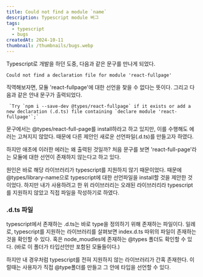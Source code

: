 ```yaml
---
title: Could not find a module `name`
description: Typescript module 버그
tags:
  - typescript
  - bugs
createdAt: 2024-10-11
thumbnail: /thumbnails/bugs.webp
---
```


Typescript로 개발을 하던 도중, 다음과 같은 문구를 만나게 되었다.

```node
Could not find a declaration file for module 'react-fullpage'
```

직역해보자면, 모듈 'react-fullpage'에 대한 선언을 찾을 수 없다는 뜻이다. 그리고 다음과 같은 안내 문구가 출력되었다.

```
 `Try `npm i --save-dev @types/react-fullpage` if it exists or add a new declaration (.d.ts) file containing `declare module 'react-fullpage'`;`
```
문구에서는 @types/react-full-page를 install하라고 하고 있지만, 이를 수행해도 에러는 고쳐지지 않았다. 때문에 다른 제안인 새로운 선언파일(.d.ts)를 만들고자 하였다. 

하지만 애초에 이러한 에러는 왜 출력된 것일까? 처음 문구를 보면 'react-full-page'라는 모듈에 대한 선언이 존재하지 않는다고 하고 있다. 

원인은 바로 해당 라이브러리가 typescript를 지원하지 않기 때문이었다. 때문에 @types/library-name으로 typescript에 대한 선언파일을 install할 것을 제안한 것이었다. 하지만 내가 사용하려고 한 위 라이브러리는 오래된 라이브러리라 typescript를 지원하지 않았고 직접 파일을 작성하기로 하였다.


### .d.ts 파일

typescript에서 존재하는 .d.ts는 바로 type을 정의하기 위해 존재하는 파일이다. 일례로, typescript를 지원하는 라이브러리를 살펴보면 index.d.ts 따위의 파일이 존재하는 것을 확인할 수 있다. 혹은 node_moudles에 존재하는 @types 폴더도 확인할 수 있다. (바로 이 폴더가 타입선언만 포함된 모듈들이다.)

하지만 내 경우처럼 typescript를 전혀 지원하지 않는 라이브러리가 간혹 존재한다. 이럴때는 사용자가 직접 @type폴더를 만들고 그 안에 타입을 선언할 수 있다. 